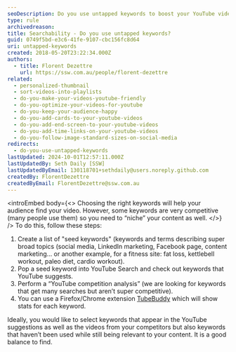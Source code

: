 ```yaml
---
seoDescription: Do you use untapped keywords to boost your YouTube video's visibility?
type: rule
archivedreason:
title: Searchability - Do you use untapped keywords?
guid: 0749f5bd-e3c6-41fe-9107-cbc156fc8d64
uri: untapped-keywords
created: 2018-05-20T23:22:34.000Z
authors:
  - title: Florent Dezettre
    url: https://ssw.com.au/people/florent-dezettre
related:
  - personalized-thumbnail
  - sort-videos-into-playlists
  - do-you-make-your-videos-youtube-friendly
  - do-you-optimize-your-videos-for-youtube
  - do-you-keep-your-audience-happy
  - do-you-add-cards-to-your-youtube-videos
  - do-you-add-end-screen-to-your-youtube-videos
  - do-you-add-time-links-on-your-youtube-videos
  - do-you-follow-image-standard-sizes-on-social-media
redirects:
  - do-you-use-untapped-keywords
lastUpdated: 2024-10-01T12:57:11.000Z
lastUpdatedBy: Seth Daily [SSW]
lastUpdatedByEmail: 130118701+sethdaily@users.noreply.github.com
createdBy: FlorentDezettre
createdByEmail: FlorentDezettre@ssw.com.au
---
```


<introEmbed
  body={<>
Choosing the right keywords will help your audience find your video. However, some keywords are very competitive (many people use them) so you need to “niche” your content as well.
  </>}
/>
To do this, follow these steps:

1. Create a list of "seed keywords" (keywords and terms describing super broad topics (social media, LinkedIn marketing, Facebook page, content marketing… or another example, for a fitness site: fat loss, kettlebell workout, paleo diet, cardio workout).
2. Pop a seed keyword into YouTube Search and check out keywords that YouTube suggests.
3. Perform a “YouTube competition analysis” (we are looking for keywords that get many searches but aren’t super competitive).
4. You can use a Firefox/Chrome extension [TubeBuddy](https://www.tubebuddy.com/) which will show stats for each keyword.

Ideally, you would like to select keywords that appear in the YouTube suggestions as well as the videos from your competitors but also keywords that haven’t been used while still being relevant to your content. It is a good balance to find.
